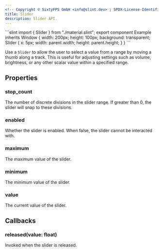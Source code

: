 ```yaml
---
<!-- Copyright © SixtyFPS GmbH <info@slint.dev> ; SPDX-License-Identifier: MIT -->
title: Slider
description: Slider API.
---
```



<CodeSnippetMD imagePath="/src/assets/generated/slider.png" scale="3" imageWidth="300" imageHeight="200" imageAlt="">
```slint
import { Slider } from "./material.slint";
export component Example inherits Window {
    width: 200px;
    height: 100px;
    background: transparent;
    Slider {
        x: 5px;
        width: parent.width;
        height: parent.height;
    }
}
```
</CodeSnippetMD>

Use a `Slider` to allow the user to select a value from a range by moving a thumb along a track. This is useful for adjusting settings such as volume, brightness, or any other scalar value within a specified range.


## Properties

### stop_count
<SlintProperty propName="stop_count" typeName="float" defaultValue="0">
The number of discrete divisions in the slider range. If greater than 0, the slider will snap to these divisions.
</SlintProperty>

### enabled
<SlintProperty propName="enabled" typeName="bool" defaultValue="true">
Whether the slider is enabled. When false, the slider cannot be interacted with.
</SlintProperty>

### maximum
<SlintProperty propName="maximum" typeName="float" defaultValue="100">
The maximum value of the slider.
</SlintProperty>

### minimum
<SlintProperty propName="minimum" typeName="float" defaultValue="0">
The minimum value of the slider.
</SlintProperty>

### value
<SlintProperty propName="value" typeName="float" propertyVisibility="in-out">
The current value of the slider.
</SlintProperty>

## Callbacks

### released(value: float)
Invoked when the slider is released.
